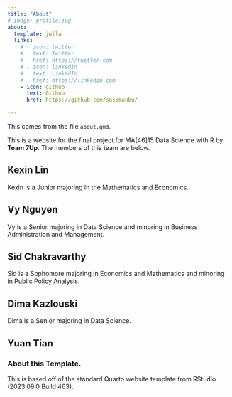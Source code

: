 ```yaml
---
title: "About"
# image: profile.jpg
about:
  template: jolla
  links:
    # - icon: twitter
    #   text: Twitter
    #   href: https://twitter.com
    # - icon: linkedin
    #   text: LinkedIn
    #   href: https://linkedin.com
    - icon: github
      text: Github
      href: https://github.com/sussmanbu/

---
```



This comes from the file `about.qmd`.

This is a website for the final project for MA[46]15 Data Science with R by **Team 7Up**.
The members of this team are below.

## Kexin Lin

Kexin is a Junior majoring in the Mathematics and Economics.

## Vy Nguyen

Vy is a Senior majoring in Data Science and minoring in Business Administration and Management.

## Sid Chakravarthy

Sid is a Sophomore majoring in Economics and Mathematics and minoring in Public Policy Analysis.

## Dima Kazlouski

Dima is a Senior majoring in Data Science. 

## Yuan Tian

<!-- Please leave in the information below -->

### About this Template.

This is based off of the standard Quarto website template from RStudio (2023.09.0 Build 463).
